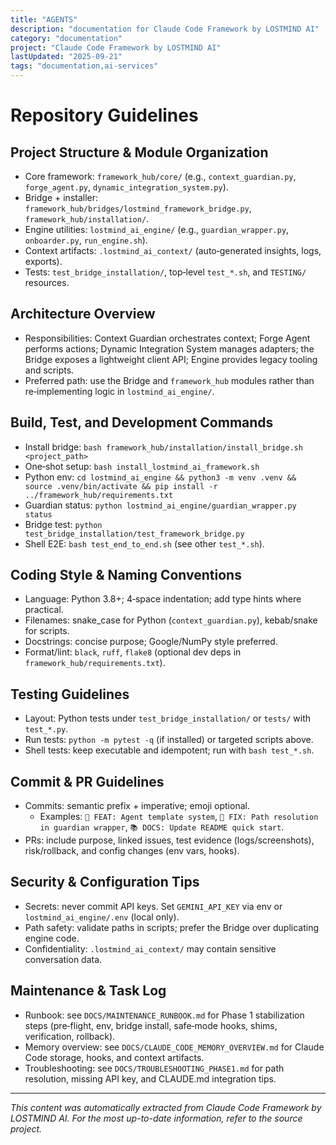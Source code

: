 ```yaml
---
title: "AGENTS"
description: "documentation for Claude Code Framework by LOSTMIND AI"
category: "documentation"
project: "Claude Code Framework by LOSTMIND AI"
lastUpdated: "2025-09-21"
tags: "documentation,ai-services"
---
```


# Repository Guidelines

## Project Structure & Module Organization
- Core framework: `framework_hub/core/` (e.g., `context_guardian.py`, `forge_agent.py`, `dynamic_integration_system.py`).
- Bridge + installer: `framework_hub/bridges/lostmind_framework_bridge.py`, `framework_hub/installation/`.
- Engine utilities: `lostmind_ai_engine/` (e.g., `guardian_wrapper.py`, `onboarder.py`, `run_engine.sh`).
- Context artifacts: `.lostmind_ai_context/` (auto‑generated insights, logs, exports).
- Tests: `test_bridge_installation/`, top‑level `test_*.sh`, and `TESTING/` resources.

## Architecture Overview
- Responsibilities: Context Guardian orchestrates context; Forge Agent performs actions; Dynamic Integration System manages adapters; the Bridge exposes a lightweight client API; Engine provides legacy tooling and scripts.
- Preferred path: use the Bridge and `framework_hub` modules rather than re‑implementing logic in `lostmind_ai_engine/`.

## Build, Test, and Development Commands
- Install bridge: `bash framework_hub/installation/install_bridge.sh <project_path>`
- One‑shot setup: `bash install_lostmind_ai_framework.sh`
- Python env: `cd lostmind_ai_engine && python3 -m venv .venv && source .venv/bin/activate && pip install -r ../framework_hub/requirements.txt`
- Guardian status: `python lostmind_ai_engine/guardian_wrapper.py status`
- Bridge test: `python test_bridge_installation/test_framework_bridge.py`
- Shell E2E: `bash test_end_to_end.sh` (see other `test_*.sh`).

## Coding Style & Naming Conventions
- Language: Python 3.8+; 4‑space indentation; add type hints where practical.
- Filenames: snake_case for Python (`context_guardian.py`), kebab/snake for scripts.
- Docstrings: concise purpose; Google/NumPy style preferred.
- Format/lint: `black`, `ruff`, `flake8` (optional dev deps in `framework_hub/requirements.txt`).

## Testing Guidelines
- Layout: Python tests under `test_bridge_installation/` or `tests/` with `test_*.py`.
- Run tests: `python -m pytest -q` (if installed) or targeted scripts above.
- Shell tests: keep executable and idempotent; run with `bash test_*.sh`.

## Commit & PR Guidelines
- Commits: semantic prefix + imperative; emoji optional.
  - Examples: `🤖 FEAT: Agent template system`, `🔧 FIX: Path resolution in guardian wrapper`, `📚 DOCS: Update README quick start`.
- PRs: include purpose, linked issues, test evidence (logs/screenshots), risk/rollback, and config changes (env vars, hooks).

## Security & Configuration Tips
- Secrets: never commit API keys. Set `GEMINI_API_KEY` via env or `lostmind_ai_engine/.env` (local only).
- Path safety: validate paths in scripts; prefer the Bridge over duplicating engine code.
- Confidentiality: `.lostmind_ai_context/` may contain sensitive conversation data.

## Maintenance & Task Log
- Runbook: see `DOCS/MAINTENANCE_RUNBOOK.md` for Phase 1 stabilization steps (pre‑flight, env, bridge install, safe‑mode hooks, shims, verification, rollback).
- Memory overview: see `DOCS/CLAUDE_CODE_MEMORY_OVERVIEW.md` for Claude Code storage, hooks, and context artifacts.
- Troubleshooting: see `DOCS/TROUBLESHOOTING_PHASE1.md` for path resolution, missing API key, and CLAUDE.md integration tips.


---
*This content was automatically extracted from Claude Code Framework by LOSTMIND AI. For the most up-to-date information, refer to the source project.*
